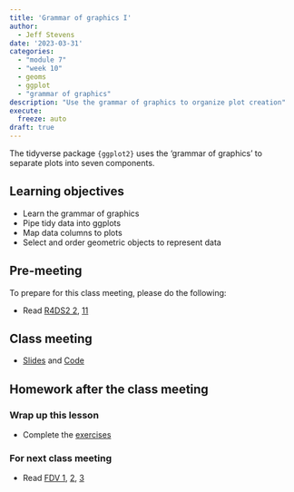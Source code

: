 ```yaml
---
title: 'Grammar of graphics I'
author:
  - Jeff Stevens
date: '2023-03-31'
categories: 
  - "module 7"
  - "week 10"
  - geoms
  - ggplot
  - "grammar of graphics"
description: "Use the grammar of graphics to organize plot creation"
execute:
  freeze: auto
draft: true
---
```


The tidyverse package `{ggplot2}` uses the 'grammar of graphics' to separate plots into seven components.

## Learning objectives

* Learn the grammar of graphics
* Pipe tidy data into ggplots
* Map data columns to plots
* Select and order geometric objects to represent data

## Pre-meeting

To prepare for this class meeting, please do the following:

* Read [R4DS2 2](https://r4ds.hadley.nz/data-visualize.html){target='_blank'}, [11](https://r4ds.hadley.nz/layers.html){target='_blank'}

## Class meeting

* [Slides](../../slides/26_grammar1.qmd){target="_blank"} and [Code](../../code/26_grammar1.html){target="_blank"}

## Homework after the class meeting
### Wrap up this lesson

* Complete the [exercises](https://jeffreyrstevens.shinyapps.io/dpavir2025_26_grammar1/){target='_blank'}

### For next class meeting

* Read [FDV 1](https://clauswilke.com/dataviz/introduction.html){target='_blank'}, [2](https://clauswilke.com/dataviz/aesthetic-mapping.html){target='_blank'}, [3](https://clauswilke.com/dataviz/coordinate-systems-axes.html){target='_blank'}
